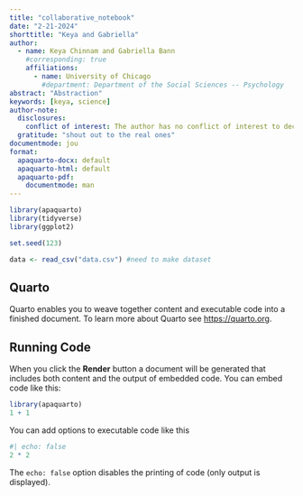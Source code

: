 ```yaml
---
title: "collaborative_notebook"
date: "2-21-2024"
shorttitle: "Keya and Gabriella"
author:
  - name: Keya Chinnam and Gabriella Bann
    #corresponding: true
    affiliations:
      - name: University of Chicago
        #department: Department of the Social Sciences -- Psychology
abstract: "Abstraction"
keywords: [keya, science]
author-note:
  disclosures:
    conflict of interest: The author has no conflict of interest to declare.
  gratitude: "shout out to the real ones"
documentmode: jou
format:
  apaquarto-docx: default
  apaquarto-html: default
  apaquarto-pdf:
    documentmode: man
---
```


```r
library(apaquarto)
library(tidyverse)
library(ggplot2)

set.seed(123)

data <- read_csv("data.csv") #need to make dataset
```

## Quarto

Quarto enables you to weave together content and executable code into a finished document. To learn more about Quarto see <https://quarto.org>.

## Running Code

When you click the **Render** button a document will be generated that includes both content and the output of embedded code. You can embed code like this:

```r
library(apaquarto)
1 + 1
```

You can add options to executable code like this

```r
#| echo: false
2 * 2
```

The `echo: false` option disables the printing of code (only output is displayed).
